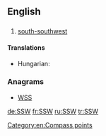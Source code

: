 ==English==

==={{abbreviation}}===
{{en-abbr}}

# [[south-southwest]]

====Translations====
{{trans-top|south-southwest}}
* Hungarian: {{t+|hu|DDNy}}
{{trans-mid}}
{{trans-bottom}}

===Anagrams===
* [[WSS#English|WSS]]

[[Category:en:Compass points]]

[[de:SSW]]
[[fr:SSW]]
[[ru:SSW]]
[[tr:SSW]]